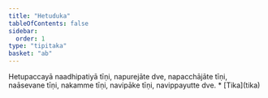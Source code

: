 ```yaml
---
title: "Hetuduka"
tableOfContents: false
sidebar:
  order: 1
type: "tipitaka"
basket: "ab"
---
```



<DynamicBreadcrumb />

<Division number="25">

<Paragraph number="1855">
Hetupaccayā naadhipatiyā tīṇi, napurejāte dve, napacchājāte tīṇi, naāsevane tīṇi, nakamme tīṇi, navipāke tīṇi, navippayutte dve.

</Paragraph>
</Division>

<TableOfContents>
* [Tika](tika)
</TableOfContents>